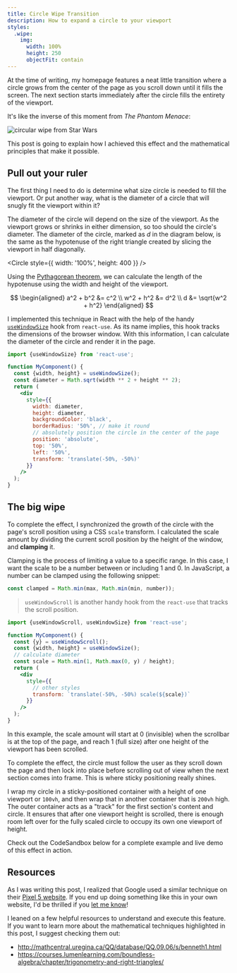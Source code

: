 ```yaml
---
title: Circle Wipe Transition
description: How to expand a circle to your viewport
styles:
  .wipe:
    img:
      width: 100%
      height: 250
      objectFit: contain
---
```



At the time of writing, my homepage features a neat little transition where a circle grows from the center of the page as you scroll down until it fills the screen. The next section starts immediately after the circle fills the entirety of the viewport.

It's like the inverse of this moment from _The Phantom Menace_:

<div className="wipe">

![circular wipe from Star Wars](./assets/wipe.webp)

</div>

This post is going to explain how I achieved this effect and the mathematical principles that make it possible.

## Pull out your ruler

The first thing I need to do is determine what size circle is needed to fill the viewport. Or put another way, what is the diameter of a circle that will snugly fit the viewport within it?

The diameter of the circle will depend on the size of the viewport. As the viewport grows or shrinks in either dimension, so too should the circle's diameter. The diameter of the circle, marked as $d$ in the diagram below, is the same as the hypotenuse of the right triangle created by slicing the viewport in half diagonally.

<Circle
  style={{
    width: '100%',
    height: 400
  }}
/>

Using the [Pythagorean theorem](https://en.wikipedia.org/wiki/Pythagorean_theorem), we can calculate the length of the hypotenuse using the width and height of the viewport.

$$
\begin{aligned}
a^2 + b^2 &= c^2 \\
w^2 + h^2 &= d^2 \\
d &= \sqrt{w^2 + h^2}
\end{aligned}
$$

I implemented this technique in React with the help of the handy [`useWindowSize`](https://github.com/streamich/react-use/blob/master/docs/useWindowSize.md) hook from `react-use`. As its name implies, this hook tracks the dimensions of the browser window. With this information, I can calculate the diameter of the circle and render it in the page.

```jsx
import {useWindowSize} from 'react-use';

function MyComponent() {
  const {width, height} = useWindowSize();
  const diameter = Math.sqrt(width ** 2 + height ** 2);
  return (
    <div
      style={{
        width: diameter,
        height: diameter,
        backgroundColor: 'black',
        borderRadius: '50%', // make it round
        // absolutely position the circle in the center of the page
        position: 'absolute',
        top: '50%',
        left: '50%',
        transform: 'translate(-50%, -50%)'
      }}
    />
  );
}
```

## The big wipe

To complete the effect, I synchronized the growth of the circle with the page's scroll position using a CSS `scale` transform. I calculated the scale amount by dividing the current scroll position by the height of the window, and **clamping** it.

Clamping is the process of limiting a value to a specific range. In this case, I want the scale to be a number between or including 1 and 0. In JavaScript, a number can be clamped using the following snippet:

```js
const clamped = Math.min(max, Math.min(min, number));
```

> `useWindowScroll` is another handy hook from the `react-use` that tracks the scroll position.

```jsx
import {useWindowScroll, useWindowSize} from 'react-use';

function MyComponent() {
  const {y} = useWindowScroll();
  const {width, height} = useWindowSize();
  // calculate diameter
  const scale = Math.min(1, Math.max(0, y) / height);
  return (
    <div
      style={{
        // other styles
        transform: `translate(-50%, -50%) scale(${scale})`
      }}
    />
  );
}
```

In this example, the scale amount will start at 0 (invisible) when the scrollbar is at the top of the page, and reach 1 (full size) after one height of the viewport has been scrolled.

To complete the effect, the circle must follow the user as they scroll down the page and then lock into place before scrolling out of view when the next section comes into frame. This is where sticky positioning really shines.

I wrap my circle in a sticky-positioned container with a height of one viewport or `100vh`, and then wrap that in another container that is `200vh` high. The outer container acts as a "track" for the first section's content and circle. It ensures that after one viewport height is scrolled, there is enough room left over for the fully scaled circle to occupy its own one viewport of height.

Check out the CodeSandbox below for a complete example and live demo of this effect in action.

<CodeSandbox codeSandboxId="polished-sun-cuguy" />

## Resources

As I was writing this post, I realized that Google used a similar technique on their [Pixel 5 website](https://store.google.com/ca/product/pixel_5). If you end up doing something like this in your own website, I'd be thrilled if you [let me know](https://twitter.com/trevorblades)!

I leaned on a few helpful resources to understand and execute this feature. If you want to learn more about the mathematical techniques highlighted in this post, I suggest checking them out:

- http://mathcentral.uregina.ca/QQ/database/QQ.09.06/s/benneth1.html
- https://courses.lumenlearning.com/boundless-algebra/chapter/trigonometry-and-right-triangles/
